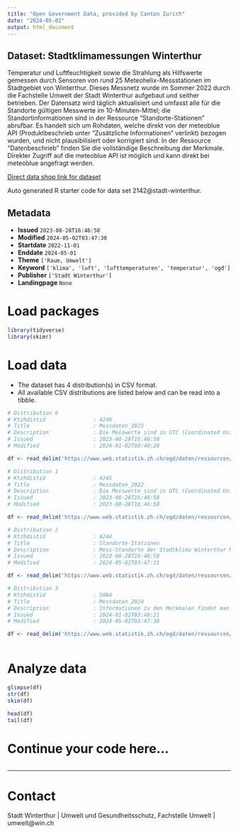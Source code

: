 ```yaml
---
title: "Open Government Data, provided by Canton Zurich"
date: "2024-05-02"
output: html_document
---
```


## Dataset: Stadtklimamessungen Winterthur

Temperatur und Luftfeuchtigkeit sowie die Strahlung als Hilfswerte gemessen durch Sensoren von rund 25 Meteohelix-Messstationen im Stadtgebiet von Winterthur. Dieses Messnetz wurde im Sommer 2022 durch die Fachstelle Umwelt der Stadt Winterthur aufgebaut und seither betrieben. 
Der Datensatz wird täglich aktualisiert und umfasst alle für die Standorte gültigen Messwerte im 10-Minuten-Mittel; die Standortinformationen sind in der Ressource "Standorte-Stationen" abrufbar. Es handelt sich um Rohdaten, welche direkt von der meteoblue API (Produktbeschrieb unter "Zusätzliche Informationen" verlinkt) bezogen wurden, und nicht plausibilisiert oder korrigiert sind. In der Ressource "Datenbeschrieb" finden Sie die vollständige Beschreibung der Merkmale. Direkter Zugriff auf die meteoblue API ist möglich und kann direkt bei meteoblue angefragt werden.

[Direct data shop link for dataset](https://www.zh.ch/de/politik-staat/statistik-daten/datenkatalog.html#/datasets/2142@stadt-winterthur)

Auto generated R starter code for data set 2142@stadt-winterthur.

## Metadata

- **Issued** `2023-08-28T16:46:58`
- **Modified** `2024-05-02T03:47:30`
- **Startdate** `2022-11-01`
- **Enddate** `2024-05-01`
- **Theme** `['Raum, Umwelt']`
- **Keyword** `['klima', 'luft', 'lufttemperaturen', 'temperatur', 'ogd']`
- **Publisher** `['Stadt Winterthur']`
- **Landingpage** `None`


# Load packages

```r

library(tidyverse)
library(skimr)

```

# Load data

-   The dataset has 4 distribution(s) in CSV format.
-   All available CSV distributions are listed below and can be read into a tibble.

```r

# Distribution 0
# Ktzhdistid               : 4246
# Title                    : Messdaten_2023
# Description              : Die Messwerte sind in UTC (Coordinated Universal Time). Mithilfe dem Merkmal "station_id" können die Ressourcen: "Standorte-Stationen" und "Messdaten_XXXX" kombiniert werden. Wenn im Verlauf der Zeit neue Stationen dazu kommen oder wegfallen, ist dies in der Ressource "Standorte-Stationen" an den Merkmalen "daten_von" und "daten_bis" abzulesen. Die vollständige Dokumentation der Merkmale finden Sie in der Ressource Datenbeschrieb.txt. Die Daten können Lücken enthalten. 
# Issued                   : 2023-08-28T16:46:58
# Modified                 : 2024-01-02T03:48:20

df <- read_delim('https://www.web.statistik.zh.ch/ogd/daten/ressourcen/KTZH_00002142_00004246.csv')

# Distribution 1
# Ktzhdistid               : 4245
# Title                    : Messdaten_2022
# Description              : Die Messwerte sind in UTC (Coordinated Universal Time). Mithilfe dem Merkmal "station_id" können die Ressourcen: "Standorte-Stationen" und "Messdaten_XXXX" kombiniert werden. Wenn im Verlauf der Zeit neue Stationen dazu kommen oder wegfallen, ist dies in der Ressource "Standorte-Stationen" an den Merkmalen "daten_von" und "daten_bis" abzulesen. Die vollständige Dokumentation der Merkmale finden Sie in der Ressource Datenbeschrieb.txt. Die Daten können Lücken enthalten. 
# Issued                   : 2023-08-28T16:46:58
# Modified                 : 2023-08-28T16:46:58

df <- read_delim('https://www.web.statistik.zh.ch/ogd/daten/ressourcen/KTZH_00002142_00004245.csv')

# Distribution 2
# Ktzhdistid               : 4244
# Title                    : Standorte-Stationen
# Description              : Mess-Standorte der Stadtklima Winterthur Messdaten. Die Merkmale "laengengrad" und "breitengrad" sind im WGS 84 Koordinatensystem angegeben. Die Merkmale 'daten_von' und 'daten_bis' wurde aus den verfügbaren Messdaten bestimmt.
# Issued                   : 2023-08-28T16:46:58
# Modified                 : 2024-05-02T03:47:31

df <- read_delim('https://www.web.statistik.zh.ch/ogd/daten/ressourcen/KTZH_00002142_00004244.csv')

# Distribution 3
# Ktzhdistid               : 5084
# Title                    : Messdaten_2024
# Description              : Informationen zu den Merkmalen findet man in der Ressource Datenbeschrieb.txt unter dem Datensatz. Die Daten können Lücken enthalten.
# Issued                   : 2024-01-02T03:48:21
# Modified                 : 2024-05-02T03:47:30

df <- read_delim('https://www.web.statistik.zh.ch/ogd/daten/ressourcen/KTZH_00002142_00005084.csv')



```

# Analyze data

```r

glimpse(df)
str(df)
skim(df)

head(df)
tail(df)

```

# Continue your code here...

```r

```

------------------------------------------------------------------------

# Contact

Stadt Winterthur | Umwelt und Gesundheitsschutz, Fachstelle Umwelt | umwelt@win.ch
